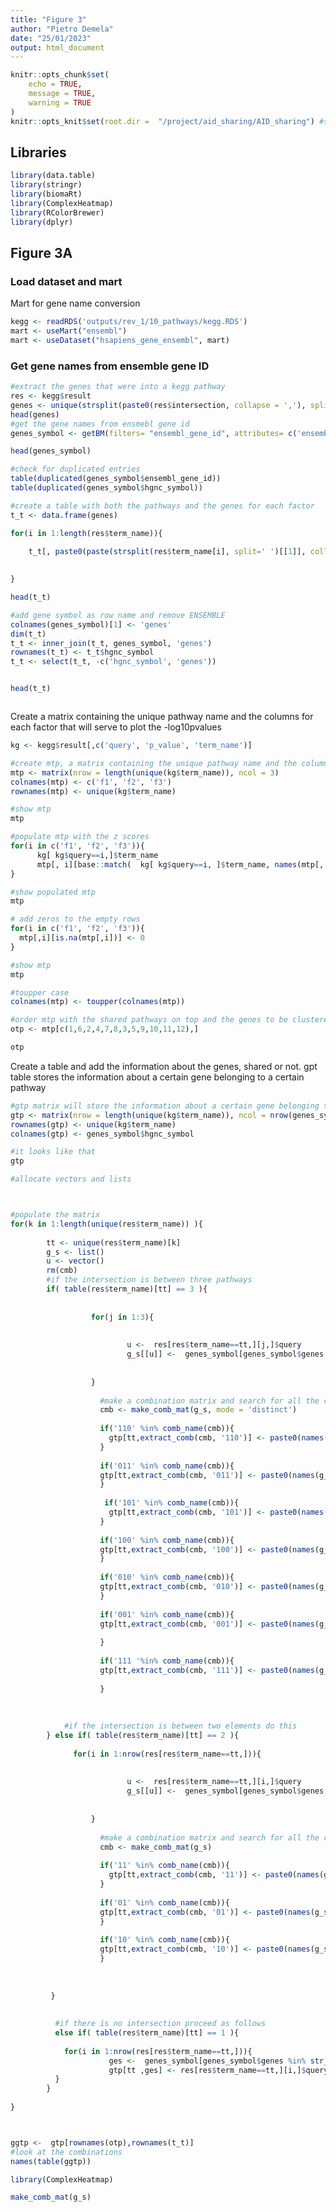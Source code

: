```yaml
---
title: "Figure 3"
author: "Pietro Demela"
date: "25/01/2023"
output: html_document
---
```


```r
knitr::opts_chunk$set(
	echo = TRUE,
	message = TRUE,
	warning = TRUE
)
knitr::opts_knit$set(root.dir =  "/project/aid_sharing/AID_sharing") #set up the project directory
```

## Libraries

```r
library(data.table)
library(stringr)
library(biomaRt)
library(ComplexHeatmap)
library(RColorBrewer)
library(dplyr)
```

## Figure 3A

### Load dataset and mart

Mart for gene name conversion
```r

kegg <- readRDS('outputs/rev_1/10_pathways/kegg.RDS')
mart <- useMart("ensembl")
mart <- useDataset("hsapiens_gene_ensembl", mart)

```

### Get gene names from ensemble gene ID

```r
#extract the genes that were into a kegg pathway
res <- kegg$result
genes <- unique(strsplit(paste0(res$intersection, collapse = ','), split = ',')[[1]])
head(genes)
#get the gene names from ensmebl gene id 
genes_symbol <- getBM(filters= "ensembl_gene_id", attributes= c('ensembl_gene_id', 'hgnc_symbol'),values=  genes,mart=mart )

head(genes_symbol)

#check for duplicated entries
table(duplicated(genes_symbol$ensembl_gene_id))
table(duplicated(genes_symbol$hgnc_symbol))

#create a table with both the pathways and the genes for each factor
t_t <- data.frame(genes) 

for(i in 1:length(res$term_name)){
 
    t_t[, paste0(paste(strsplit(res$term_name[i], split=' ')[[1]], collapse = '_'),'_' , res$query[i])] <- as.numeric(genes %in%      strsplit(res[res$term_name==res$term_name[i] & res$query==res$query[i], 'intersection'], split=',' )[[1]])

      
}

head(t_t)

#add gene symbol as row name and remove ENSEMBLE
colnames(genes_symbol)[1] <- 'genes'
dim(t_t)
t_t <- inner_join(t_t, genes_symbol, 'genes')
rownames(t_t) <- t_t$hgnc_symbol
t_t <- select(t_t, -c('hgnc_symbol', 'genes'))


head(t_t)



```

Create a matrix containing the unique pathway name and the columns for each factor that will serve to plot the -log10pvalues

```r

kg <- kegg$result[,c('query', 'p_value', 'term_name')]

#create mtp, a matrix containing the unique pathway name and the columns containing the factors
mtp <- matrix(nrow = length(unique(kg$term_name)), ncol = 3)
colnames(mtp) <- c('f1', 'f2', 'f3')
rownames(mtp) <- unique(kg$term_name)

#show mtp
mtp

#populate mtp with the z scores
for(i in c('f1', 'f2', 'f3')){
      kg[ kg$query==i,]$term_name
      mtp[, i][base::match(  kg[ kg$query==i, ]$term_name, names(mtp[, i]))] <- -log10(kg[ kg$query==i, ]$p_value) #important to set the radius of the circle
}

#show populated mtp
mtp

# add zeros to the empty rows
for(i in c('f1', 'f2', 'f3')){
  mtp[,i][is.na(mtp[,i])] <- 0
}

#show mtp
mtp

#toupper case
colnames(mtp) <- toupper(colnames(mtp))

#order mtp with the shared pathways on top and the genes to be clustereb by factors
otp <- mtp[c(1,6,2,4,7,8,3,5,9,10,11,12),]

otp
```


Create a table and add the information about the genes, shared or not.
gpt table stores the information about a certain gene belonging to a certain pathway

```r
#gtp matrix will store the information about a certain gene belonging to a certain pathway
gtp <- matrix(nrow = length(unique(kg$term_name)), ncol = nrow(genes_symbol))
rownames(gtp) <- unique(kg$term_name)
colnames(gtp) <- genes_symbol$hgnc_symbol

#it looks like that
gtp

#allocate vectors and lists



#populate the matrix
for(k in 1:length(unique(res$term_name)) ){
  
        tt <- unique(res$term_name)[k]
        g_s <- list()
        u <- vector()
        rm(cmb)
        #if the intersection is between three pathways
        if( table(res$term_name)[tt] == 3 ){
          
          
                  for(j in 1:3){
                           
                     
                          u <-  res[res$term_name==tt,][j,]$query
                          g_s[[u]] <-  genes_symbol[genes_symbol$genes %in% str_split( res[res$term_name==tt,][j,]$intersection, pattern = ','  )[[1]] ,]$hgnc_symbol
                         
                          
                  }        
                
                    #make a combination matrix and search for all the combinations
                    cmb <- make_comb_mat(g_s, mode = 'distinct')
                    
                    if('110' %in% comb_name(cmb)){
                      gtp[tt,extract_comb(cmb, '110')] <- paste0(names(g_s)[1:2], collapse = '-') 
                    }
                    
                    if('011' %in% comb_name(cmb)){
                    gtp[tt,extract_comb(cmb, '011')] <- paste0(names(g_s)[2:3], collapse = '-') 
                    }
                    
                     if('101' %in% comb_name(cmb)){
                      gtp[tt,extract_comb(cmb, '101')] <- paste0(names(g_s)[1:3], collapse = '-') 
                    }
                    
                    if('100' %in% comb_name(cmb)){
                    gtp[tt,extract_comb(cmb, '100')] <- paste0(names(g_s)[1], collapse = '-')
                    }
                    
                    if('010' %in% comb_name(cmb)){
                    gtp[tt,extract_comb(cmb, '010')] <- paste0(names(g_s)[2], collapse = '-')
                    }
                    
                    if('001' %in% comb_name(cmb)){
                    gtp[tt,extract_comb(cmb, '001')] <- paste0(names(g_s)[3], collapse = '-')
                    
                    }
                    
                    if('111 '%in% comb_name(cmb)){
                    gtp[tt,extract_comb(cmb, '111')] <- paste0(names(g_s)[1:3], collapse = '-')
                    
                    }
                
          
          
            #if the intersection is between two elements do this
        } else if( table(res$term_name)[tt] == 2 ){
           
              for(i in 1:nrow(res[res$term_name==tt,])){
                           
                     
                          u <-  res[res$term_name==tt,][i,]$query
                          g_s[[u]] <-  genes_symbol[genes_symbol$genes %in% str_split( res[res$term_name==tt,][i,]$intersection, pattern = ','  )[[1]] ,]$hgnc_symbol
                         
                          
                  }        
                
                    #make a combination matrix and search for all the combinations
                    cmb <- make_comb_mat(g_s)
                    
                    if('11' %in% comb_name(cmb)){
                      gtp[tt,extract_comb(cmb, '11')] <- paste0(names(g_s)[1:2], collapse = '-') 
                    }
                    
                    if('01' %in% comb_name(cmb)){
                    gtp[tt,extract_comb(cmb, '01')] <- paste0(names(g_s)[2], collapse = '-') 
                    }
                    
                    if('10' %in% comb_name(cmb)){
                    gtp[tt,extract_comb(cmb, '10')] <- paste0(names(g_s)[1], collapse = '-')
                    }
                    
          
          
         }
           
           
          #if there is no intersection proceed as follows
          else if( table(res$term_name)[tt] == 1 ){
          
            for(i in 1:nrow(res[res$term_name==tt,])){
                      ges <-  genes_symbol[genes_symbol$genes %in% str_split( res[res$term_name==tt,][i,]$intersection, pattern = ','  )[[1]] ,]$hgnc_symbol
                      gtp[tt ,ges] <- res[res$term_name==tt,][i,]$query
          }
        }
        
}



ggtp <-  gtp[rownames(otp),rownames(t_t)]
#look at the combinations
names(table(ggtp))
```


```r
library(ComplexHeatmap)

make_comb_mat(g_s)
```





















